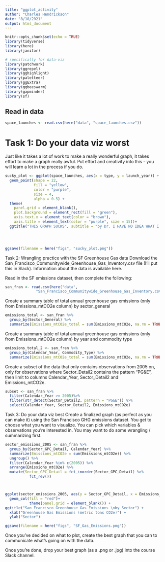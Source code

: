 ```yaml
---
title: "ggplot_activity"
author: "Charles Hendrickson"
date: "8/18/2021"
output: html_document
---
```


```r
knitr::opts_chunk$set(echo = TRUE)
library(tidyverse)
library(here)
library(janitor)

# specifically for data-viz
library(patchwork)
library(ggrepel)
library(gghighlight)
library(paletteer)
library(ggExtra)
library(ggbeeswarm)
library(gapminder)
library(sf)
```

## Read in data
```r
space_launches <- read.csv(here("data", "space_launches.csv"))

```

# Task 1: Do your data viz worst
Just like it takes a lot of work to make a really wonderful graph, it takes effort to make a graph really awful. Put effort and creativity into this - you will learn a lot in the process if you do.

```r
sucky_plot <- ggplot(space_launches, aes(x = type, y = launch_year)) +
  geom_point(shape = 22,
             fill = "yellow",
             color = "purple",
             size = 4,
             alpha = 0.5) +
  theme(
    panel.grid = element_blank(),
    plot.background = element_rect(fill = "green"),
    axis.text.x = element_text(color = "brown"),
    axis.title = element_text(color = "purple", size = 15))+
  ggtitle("THIS GRAPH SUCKS", subtitle = "by Dr. I HAVE NO IDEA WHAT I'M DOING")


  
```
```r
ggsave(filename = here("figs", "sucky_plot.png"))
```


Task 2: Wrangling practice with the SF Greenhouse Gas data
Download the San_Francisco_Communitywide_Greenhouse_Gas_Inventory.csv file (I’ll put this in Slack). Information about the data is available here.

Read in the SF emissions dataset, then complete the following:

```r
san_fran <- read.csv(here("data",
              "San_Francisco_Communitywide_Greenhouse_Gas_Inventory.csv"))
```

Create a summary table of total annual greenhouse gas emissions (only from Emissions_mtCO2e column) by sector_general

```r
emissions_total <- san_fran %>% 
  group_by(Sector_General) %>% 
  summarize(Emissions_mtCO2e_total = sum(Emissions_mtCO2e, na.rm = TRUE))
```


Create a summary table of total annual greenhouse gas emissions (only from Emissions_mtCO2e column) by year and commodity type
```r
emissions_total_2 <- san_fran %>% 
  group_by(Calendar_Year, Commodity_Type) %>% 
  summarize(Emissions_mtCO2e_total = sum(Emissions_mtCO2e, na.rm = TRUE))
```

Create a subset of the data that only contains observations from 2005 on, only for observations where Sector_Detail2 contains the pattern “PG&E”, then limit to columns Calendar_Year, Sector_Detail2 and Emissions_mtCO2e.

```r
subset <- san_fran %>% 
  filter(Calendar_Year >= 2005)%>% 
  filter(str_detect(Sector_Detail2, pattern = "PG&E")) %>% 
  select(Calendar_Year, Sector_Detail2, Emissions_mtCO2e)
```

Task 3: Do your data viz best
Create a finalized graph (as perfect as you can make it) using the San Francisco GHG emissions dataset. You get to choose what you want to visualize. You can pick which variables & observations you’re interested in. You may want to do some wrangling / summarizing first.

```r
sector_emissions_2005 <- san_fran %>% 
  group_by(Sector_GPC_Detail, Calendar_Year) %>% 
  summarize(Emissions_mtCO2e = sum(Emissions_mtCO2e)) %>%
  ungroup() %>% 
  filter(Calendar_Year %in% c(2005)) %>% 
  arrange(Emissions_mtCO2e) %>% 
  mutate(Sector_GPC_Detail = fct_inorder(Sector_GPC_Detail) %>% 
           fct_rev())



ggplot(sector_emissions_2005, aes(y = Sector_GPC_Detail, x = Emissions_mtCO2e)) +
  geom_col(fill = "red")+
           theme(panel.grid = element_blank()) +
ggtitle("San Francisco Greenhouse Gas Emissions \nby Sector") +
  xlab("Greenhouse Gas Emissions (metric tons CO2e)") +
  ylab("Sector")

ggsave(filename = here("figs", "SF_Gas_Emissions.png"))
```



Once you’ve decided on what to plot, create the best graph that you can to communicate what’s going on with the data.

Once you’re done, drop your best graph (as a .png or .jpg) into the course Slack channel.

























